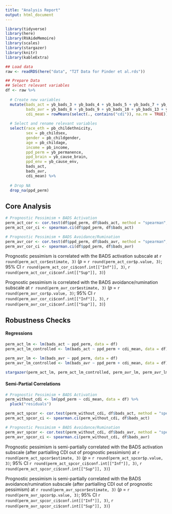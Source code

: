 ```yaml
---
title: "Analysis Report"
output: html_document
---
```


```r
library(tidyverse)
library(here)
library(RVAideMemoire)
library(scales)
library(stargazer)
library(knitr)
library(kableExtra)

## Load data
raw <- readRDS(here("data", "T2T Data for Pinder et al.rds"))

## Prepare Data
## Select relevant variables
df <- raw %>%
  
  # Create new variables
  mutate(bads_act = yb_bads_3 + yb_bads_4 + yb_bads_5 + yb_bads_7 + yb_bads_11 + yb_bads_12 + yb_bads_23,
         bads_avr = yb_bads_8 + yb_bads_9 + yb_bads_10 + yb_bads_13 + yb_bads_14 + yb_bads_15 + yb_bads_24 + yb_bads_25,
         cdi_mean = rowMeans(select(., contains("cdi")), na.rm = TRUE)) %>%
  
  # Select and rename relevant variables
  select(race_eth = pb_childethnicity,
         sex = pb_childsex,
         gender = pb_childgender,
         age = pb_childage,
         income = pb_income,
         ppd_perm = yb_permanence,
         ppd_brain = yb_cause_brain,
         ppd_env = yb_cause_env,
         bads_act,
         bads_avr,
         cdi_mean) %>%
  
  # Drop NA
  drop_na(ppd_perm)
```

## Core Analysis

```r
# Prognostic Pessimism + BADS Activation
perm_act_cor <- cor.test(df$ppd_perm, df$bads_act, method = "spearman", exact = FALSE)
perm_act_cor_ci <- spearman.ci(df$ppd_perm, df$bads_act)

# Prognostic Pessimism + BADS Avoidance/Rumination
perm_avr_cor <- cor.test(df$ppd_perm, df$bads_avr, method = "spearman", exact = FALSE)
perm_avr_cor_ci <- spearman.ci(df$ppd_perm, df$bads_avr)
```

Prognostic pessimism is correlated with the BADS activation subscale at `r round(perm_act_cor$estimate, 3)` (_p_ = `r round(perm_act_cor$p.value, 3)`; 95% CI `r round(perm_act_cor_ci$conf.int[["Inf"]], 3)`, `r round(perm_act_cor_ci$conf.int[["Sup"]], 3)`)

Prognostic pessimism is correlated with the BADS avoidance/rumination subscale at `r round(perm_avr_cor$estimate, 3)` (_p_ = `r round(perm_avr_cor$p.value, 3)`; 95% CI `r round(perm_avr_cor_ci$conf.int[["Inf"]], 3)`, `r round(perm_avr_cor_ci$conf.int[["Sup"]], 3)`)

## Robustness Checks

#### Regressions

```r
perm_act_lm <- lm(bads_act ~ ppd_perm, data = df)
perm_act_lm_controlled <- lm(bads_act ~ ppd_perm + cdi_mean, data = df)

perm_avr_lm <- lm(bads_avr ~ ppd_perm, data = df)
perm_avr_lm_controlled <- lm(bads_avr ~ ppd_perm + cdi_mean, data = df)

stargazer(perm_act_lm, perm_act_lm_controlled, perm_avr_lm, perm_avr_lm_controlled, type = "html")
```

#### Semi-Partial Correlations

```r
# Prognostic Pessimism + BADS Activation
perm_without_cdi <- lm(ppd_perm ~ cdi_mean, data = df) %>%
  pluck("residuals")

perm_act_spcor <- cor.test(perm_without_cdi, df$bads_act, method = "spearman", exact = FALSE)
perm_act_spcor_ci <- spearman.ci(perm_without_cdi, df$bads_act)

# Prognostic Pessimism + BADS Avoidance/Rumination
perm_avr_spcor <- cor.test(perm_without_cdi, df$bads_avr, method = "spearman", exact = FALSE)
perm_avr_spcor_ci <- spearman.ci(perm_without_cdi, df$bads_avr)
```

Prognostic pessimism is semi-partially correlated with the BADS activation subscale (after partialling CDI out of prognostic pessimism) at `r round(perm_act_spcor$estimate, 3)` (_p_ = `r round(perm_act_spcor$p.value, 3)`; 95% CI `r round(perm_act_spcor_ci$conf.int[["Inf"]], 3)`, `r round(perm_act_spcor_ci$conf.int[["Sup"]], 3)`)

Prognostic pessimism is semi-partially correlated with the BADS avoidance/rumination subscale (after partialling CDI out of prognostic pessimism) at `r round(perm_avr_spcor$estimate, 3)` (_p_ = `r round(perm_avr_spcor$p.value, 3)`; 95% CI `r round(perm_avr_spcor_ci$conf.int[["Inf"]], 3)`, `r round(perm_avr_spcor_ci$conf.int[["Sup"]], 3)`)